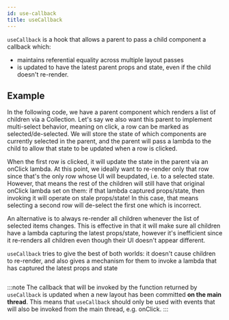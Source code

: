 ```yaml
---
id: use-callback
title: useCallback
---
```



`useCallback` is a hook that allows a parent to pass a child component a callback which:
- maintains referential equality across multiple layout passes
- is updated to have the latest parent props and state, even if the child doesn't re-render.

## Example

In the following code, we have a parent component which renders a list of children via a Collection.
Let's say we also want this parent to implement multi-select behavior, meaning on click, a row can be marked as selected/de-selected.
We will store the state of which components are currently selected in the parent, and the parent will pass a lambda to the child to allow that state to be updated when a row is clicked.

When the first row is clicked, it will update the state in the parent via an onClick lambda. At this point, we ideally want to re-render only that row since that's the only row whose UI will beupdated, i.e. to a selected state.
However, that means the rest of the children will still have that original onClick lambda set on them: if that lambda captured props/state, then invoking it will operate on stale props/state! In this case, that means selecting a second row will de-select the first one which is incorrect.

An alternative is to always re-render all children whenever the list of selected items changes.
This is effective in that it will make sure all children have a lambda capturing the latest props/state, however it's inefficient since it re-renders all children even though their UI doesn't appear different.

`useCallback` tries to give the best of both worlds: it doesn't cause children to re-render, and
also gives a mechanism for them to invoke a lambda that has captured the latest props and state

```kotlin file=sample/src/main/java/com/facebook/samples/litho/kotlin/collection/SelectionCollectionKComponent.kt start=start_example end=end_example
```

:::note
The callback that will be invoked by the function returned by `useCallback` is updated when a new layout has been committed **on the main thread**. This means that `useCallback` should only be used with events that will also be invoked from the main thread, e.g. onClick.
:::
